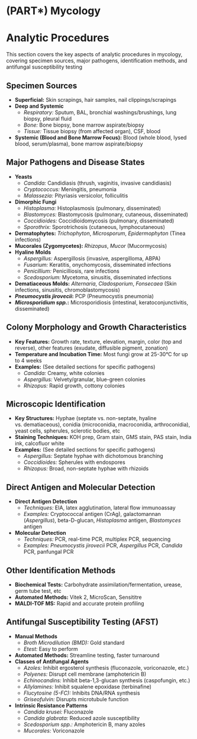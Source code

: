 # (PART\*) Mycology {-}

# Analytic Procedures {-}

This section covers the key aspects of analytic procedures in mycology, covering specimen sources, major pathogens, identification methods, and antifungal susceptibility testing

## **Specimen Sources** {-}

*   **Superficial:** Skin scrapings, hair samples, nail clippings/scrapings
*   **Deep and Systemic**
    *   *Respiratory:* Sputum, BAL, bronchial washings/brushings, lung biopsy, pleural fluid
    *   *Bone:* Bone biopsy, bone marrow aspirate/biopsy
    *   *Tissue:* Tissue biopsy (from affected organ), CSF, blood
*   **Systemic (Blood and Bone Marrow Focus):** Blood (whole blood, lysed blood, serum/plasma), bone marrow aspirate/biopsy

## **Major Pathogens and Disease States** {-}

*   **Yeasts**
    *   *Candida:* Candidiasis (thrush, vaginitis, invasive candidiasis)
    *   *Cryptococcus:* Meningitis, pneumonia
    *   *Malassezia:* Pityriasis versicolor, folliculitis
*   **Dimorphic Fungi**
    *   *Histoplasma:* Histoplasmosis (pulmonary, disseminated)
    *   *Blastomyces:* Blastomycosis (pulmonary, cutaneous, disseminated)
    *   *Coccidioides:* Coccidioidomycosis (pulmonary, disseminated)
    *   *Sporothrix:* Sporotrichosis (cutaneous, lymphocutaneous)
*   **Dermatophytes:** *Trichophyton*, *Microsporum*, *Epidermophyton* (Tinea infections)
*   **Mucorales (Zygomycetes):** *Rhizopus*, *Mucor* (Mucormycosis)
*   **Hyaline Molds**
    *   *Aspergillus:* Aspergillosis (invasive, aspergilloma, ABPA)
    *   *Fusarium:* Keratitis, onychomycosis, disseminated infections
    *   *Penicillium:* Penicilliosis, rare infections
    *   *Scedosporium:* Mycetoma, sinusitis, disseminated infections
*   **Dematiaceous Molds:** *Alternaria*, *Cladosporium*, *Fonsecaea* (Skin infections, sinusitis, chromoblastomycosis)
*   ***Pneumocystis jirovecii*:** PCP (Pneumocystis pneumonia)
*   ***Microsporidium spp.*:** Microsporidiosis (intestinal, keratoconjunctivitis, disseminated)

## **Colony Morphology and Growth Characteristics** {-}

*   **Key Features:** Growth rate, texture, elevation, margin, color (top and reverse), other features (exudate, diffusible pigment, zonation)
*   **Temperature and Incubation Time:** Most fungi grow at 25-30°C for up to 4 weeks
*   **Examples:** (See detailed sections for specific pathogens)
    *   *Candida:* Creamy, white colonies
    *   *Aspergillus:* Velvety/granular, blue-green colonies
    *   *Rhizopus:* Rapid growth, cottony colonies

## **Microscopic Identification** {-}

*   **Key Structures:** Hyphae (septate vs. non-septate, hyaline vs. dematiaceous), conidia (microconidia, macroconidia, arthroconidia), yeast cells, spherules, sclerotic bodies, etc
*   **Staining Techniques:** KOH prep, Gram stain, GMS stain, PAS stain, India ink, calcofluor white
*   **Examples:** (See detailed sections for specific pathogens)
    *   *Aspergillus:* Septate hyphae with dichotomous branching
    *   *Coccidioides:* Spherules with endospores
    *   *Rhizopus:* Broad, non-septate hyphae with rhizoids

## **Direct Antigen and Molecular Detection** {-}

*   **Direct Antigen Detection**
    *   *Techniques:* EIA, latex agglutination, lateral flow immunoassay
    *   *Examples:* Cryptococcal antigen (CrAg), galactomannan (*Aspergillus*), beta-D-glucan, *Histoplasma* antigen, *Blastomyces* antigen
*   **Molecular Detection**
    *   *Techniques:* PCR, real-time PCR, multiplex PCR, sequencing
    *   *Examples:* *Pneumocystis jirovecii* PCR, *Aspergillus* PCR, *Candida* PCR, panfungal PCR

## **Other Identification Methods** {-}

*   **Biochemical Tests:** Carbohydrate assimilation/fermentation, urease, germ tube test, etc
*   **Automated Methods:** Vitek 2, MicroScan, Sensititre
*   **MALDI-TOF MS:** Rapid and accurate protein profiling

## **Antifungal Susceptibility Testing (AFST)** {-}

*   **Manual Methods**
    *   *Broth Microdilution (BMD):* Gold standard
    *   *Etest:* Easy to perform
*   **Automated Methods:** Streamline testing, faster turnaround
*   **Classes of Antifungal Agents**
    *   *Azoles:* Inhibit ergosterol synthesis (fluconazole, voriconazole, etc.)
    *   *Polyenes:* Disrupt cell membrane (amphotericin B)
    *   *Echinocandins:* Inhibit beta-1,3-glucan synthesis (caspofungin, etc.)
    *   *Allylamines:* Inhibit squalene epoxidase (terbinafine)
    *   *Flucytosine (5-FC):* Inhibits DNA/RNA synthesis
    *   *Griseofulvin:* Disrupts microtubule function
*   **Intrinsic Resistance Patterns**
    *   *Candida krusei:* Fluconazole
    *   *Candida glabrata:* Reduced azole susceptibility
    *   *Scedosporium spp.:* Amphotericin B, many azoles
    *   *Mucorales:* Voriconazole

